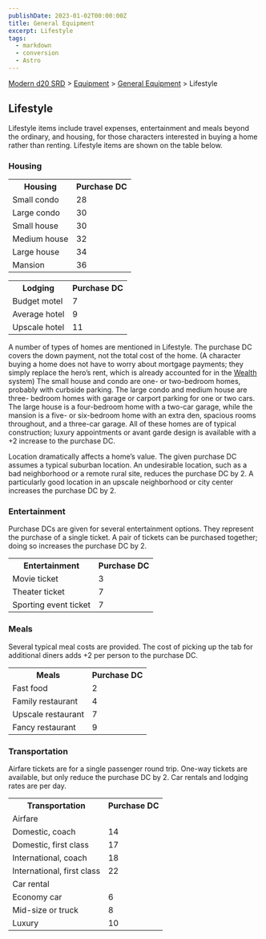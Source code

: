 ```yaml
---
publishDate: 2023-01-02T00:00:00Z
title: General Equipment
excerpt: Lifestyle
tags:
  - markdown
  - conversion
  - Astro
---
```


[Modern d20 SRD](/#modernD20) > [Equipment](modern-d20-srd-equipment-index) > [General Equipment](modern-d20-srd-equipment-equipment-general) > Lifestyle

## Lifestyle

Lifestyle items include travel expenses, entertainment and meals beyond the
ordinary, and housing, for those characters interested in buying a home rather
than renting. Lifestyle items are shown on the table below.

### Housing


<table> <tr> <th>Housing</th> <th>Purchase DC</th> </tr> <tr><td> Small condo</td><td> 28 </td></tr> <tr><td> Large condo</td><td> 30 </td></tr> <tr><td> Small house</td><td> 30 </td></tr> <tr><td> Medium house</td><td> 32 </td></tr> <tr><td> Large house</td><td> 34 </td></tr> <tr><td> Mansion</td><td> 36 </td></tr> </table>
 
<table> <tr> <th>Lodging</th> <th>Purchase DC</th></tr> <tr><td> Budget motel</td><td> 7 </td></tr> <tr><td>Average hotel</td><td> 9 </td></tr> <tr><td>Upscale hotel</td><td> 11 </td></tr> </table>


A number of types of homes are mentioned in Lifestyle. The purchase DC covers
the down payment, not the total cost of the home. (A character buying a home
does not have to worry about mortgage payments; they simply replace the hero’s
rent, which is already accounted for in the [Wealth](modern-d20-srd-wealth-index) system) The small house and condo are one- or two-bedroom homes,
probably with curbside parking. The large condo and medium house are three-
bedroom homes with garage or carport parking for one or two cars. The large
house is a four-bedroom home with a two-car garage, while the mansion is a
five- or six-bedroom home with an extra den, spacious rooms throughout, and a
three-car garage. All of these homes are of typical construction; luxury
appointments or avant garde design is available with a +2 increase to the
purchase DC.

Location dramatically affects a home’s value. The given purchase DC assumes a
typical suburban location. An undesirable location, such as a bad neighborhood
or a remote rural site, reduces the purchase DC by 2. A particularly good
location in an upscale neighborhood or city center increases the purchase DC
by 2.

### Entertainment

Purchase DCs are given for several entertainment options. They represent the
purchase of a single ticket. A pair of tickets can be purchased together;
doing so increases the purchase DC by 2.


<table> <tr> <th>Entertainment</th> <th> Purchase DC</th> </tr> <tr><td> Movie ticket</td><td> 3 </td></tr> <tr><td> Theater ticket</td><td> 7 </td></tr> <tr><td>Sporting event ticket</td><td> 7 </td></tr> </table>


### Meals

Several typical meal costs are provided. The cost of picking up the tab for
additional diners adds +2 per person to the purchase DC.


<table> <tr> <th>Meals</th> <th> Purchase DC</th> </tr> <tr><td> Fast food</td><td> 2 </td></tr> <tr><td> Family restaurant</td><td> 4 </td></tr> <tr><td> Upscale restaurant</td><td> 7 </td></tr> <tr><td> Fancy restaurant</td><td> 9 </td></tr> </table>


### Transportation

Airfare tickets are for a single passenger round trip. One-way tickets are
available, but only reduce the purchase DC by 2. Car rentals and lodging rates
are per day.


<table> <tr> <th>Transportation</th> <th>Purchase DC</th></tr> <tr class="shaded"><td colspan="2">Airfare</td></tr> <tr><td> Domestic, coach</td><td> 14 </td></tr> <tr><td> Domestic, first class</td><td> 17 </td></tr> <tr><td> International, coach</td><td> 18 </td></tr> <tr><td> International, first class</td><td> 22 </td></tr> <tr class="shaded"><td colspan="2"> Car rental </td></tr> <tr><td> Economy car</td><td> 6 </td></tr> <tr><td> Mid-size or truck</td><td> 8 </td></tr> <tr><td>Luxury</td><td> 10 </td></tr> </table>


